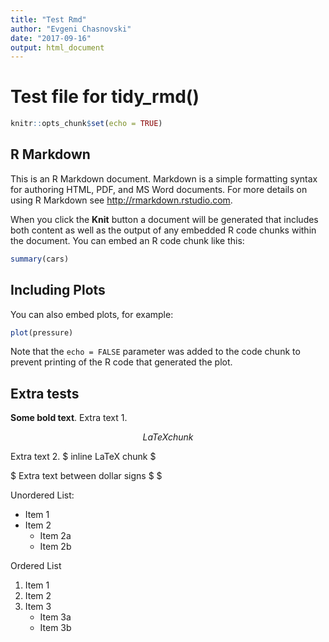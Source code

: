 ```yaml
---
title: "Test Rmd"
author: "Evgeni Chasnovski"
date: "2017-09-16"
output: html_document
---
```


# Test file for tidy_rmd()

```r
knitr::opts_chunk$set(echo = TRUE)
```

## R Markdown

This is an R Markdown document. Markdown is a simple formatting syntax for authoring HTML, PDF, and MS Word documents. For more details on using R Markdown see <http://rmarkdown.rstudio.com>.

When you click the **Knit** button a document will be generated that includes both content as well as the output of any embedded R code chunks within the document. You can embed an R code chunk like this:

```r
summary(cars)
```

## Including Plots

You can also embed plots, for example:

```r
plot(pressure)
```

Note that the `echo = FALSE` parameter was added to the code chunk to prevent printing of the R code that generated the plot.

## Extra tests
__Some bold text__. Extra text 1.

$$ LaTeX chunk $$

Extra text 2. $ inline LaTeX chunk $

\$ Extra text between dollar signs $ \$

Unordered List:

* Item 1
* Item 2
    + Item 2a
    + Item 2b

Ordered List

1. Item 1
2. Item 2
3. Item 3
    + Item 3a
    + Item 3b

